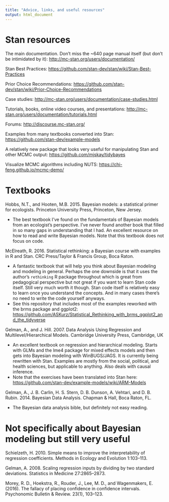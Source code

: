 ```yaml
---
title: "Advice, links, and useful resources"
output: html_document
---
```


# Stan resources

The main documentation. Don't miss the ~640 page manual itself (but don't be intimidated by it):
<http://mc-stan.org/users/documentation/>

Stan Best Practices:
<https://github.com/stan-dev/stan/wiki/Stan-Best-Practices>

Prior Choice Recommendations:
<https://github.com/stan-dev/stan/wiki/Prior-Choice-Recommendations>

Case studies:
<http://mc-stan.org/users/documentation/case-studies.html>

Tutorials, books, online video courses, and presentations:
<http://mc-stan.org/users/documentation/tutorials.html>

Forums:
<http://discourse.mc-stan.org/>

Examples from many textbooks converted into Stan:
<https://github.com/stan-dev/example-models>

A relatively new package that looks very useful for manipulating Stan and other MCMC output:
<https://github.com/mjskay/tidybayes>

Visualize MCMC algorithms including NUTS:
<https://chi-feng.github.io/mcmc-demo/>

# Textbooks 

Hobbs, N.T., and Hooten, M.B. 2015. Bayesian models: a statistical primer for ecologists. Princeton University Press, Princeton, New Jersey.

- The best textbook I've found on the fundamentals of Bayesian models from an ecologist's perspective. I've never found another book that filled in so many gaps in understanding that I had. An excellent resource on how to read and write Bayesian models. Note that this textbook does not focus on code. 

McElreath, R. 2016. Statistical rethinking: a Bayesian course with examples in R and Stan. CRC Press/Taylor & Francis Group, Boca Raton.

- A fantastic textbook that will help you think about Bayesian modeling and modeling in general. Perhaps the one downside is that it uses the author's `rethinking` R package throughout which is great from pedagogical perspective but not great if you want to learn Stan code itself. Still very much worth it though. Stan code itself is relatively easy to learn once you understand the concepts. And in many cases there's no need to write the code yourself anyways. 
- See this repository that includes most of the examples reworked with the brms package and ggplot2: <https://github.com/ASKurz/Statistical_Rethinking_with_brms_ggplot2_and_the_tidyverse>

Gelman, A., and J. Hill. 2007. Data Analysis Using Regression and Multilevel/Hierarchical Models. Cambridge University Press, Cambridge, UK

- An excellent textbook on regression and hierarchical modeling. Starts with GLMs and the lme4 package for mixed effects models and then gets into Bayesian modeling with WinBUGS/JAGS. It is currently being rewritten with Stan. Examples are mostly from the social, political, and health sciences, but applicable to anything. Also deals with causal inference.
- Note that the exercises have been translated into Stan here: <https://github.com/stan-dev/example-models/wiki/ARM-Models>

Gelman, A., J. B. Carlin, H. S. Stern, D. B. Dunson, A. Vehtari, and D. B. Rubin. 2014. Bayesian Data Analysis. Chapman & Hall, Boca Raton, FL.

- The Bayesian data analysis bible, but definitely not easy reading.

# Not specifically about Bayesian modeling but still very useful

Schielzeth, H. 2010. Simple means to improve the interpretability of regression coefficients. Methods in Ecology and Evolution 1:103–113.

Gelman, A. 2008. Scaling regression inputs by dividing by two standard deviations. Statistics in Medicine 27:2865–2873.

Morey, R. D., Hoekstra, R., Rouder, J., Lee, M. D., and Wagenmakers, E. (2016). The fallacy of placing confidence in confidence intervals. Psychonomic Bulletin & Review. 23(1), 103–123.
